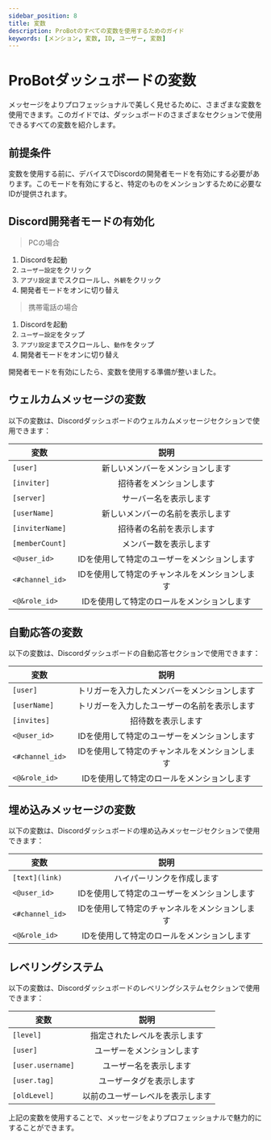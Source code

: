 ```yaml
---
sidebar_position: 8
title: 変数
description: ProBotのすべての変数を使用するためのガイド
keywords: [メンション, 変数, ID, ユーザー, 変数]
---
```


# ProBotダッシュボードの変数

メッセージをよりプロフェッショナルで美しく見せるために、さまざまな変数を使用できます。このガイドでは、ダッシュボードのさまざまなセクションで使用できるすべての変数を紹介します。

## 前提条件

変数を使用する前に、デバイスでDiscordの開発者モードを有効にする必要があります。このモードを有効にすると、特定のものをメンションするために必要なIDが提供されます。

## Discord開発者モードの有効化

> PCの場合
1. Discordを起動
2. `ユーザー設定`をクリック
3. `アプリ設定`までスクロールし、`外観`をクリック
4. 開発者モードをオンに切り替え

> 携帯電話の場合
1. Discordを起動
2. `ユーザー設定`をタップ
3. `アプリ設定`までスクロールし、`動作`をタップ
4. 開発者モードをオンに切り替え

開発者モードを有効にしたら、変数を使用する準備が整いました。

## ウェルカムメッセージの変数

以下の変数は、Discordダッシュボードのウェルカムメッセージセクションで使用できます：

| 変数 | 説明 | 
| ------------- |:-------------:|
| `[user]` | 新しいメンバーをメンションします | 
| `[inviter]` | 招待者をメンションします |
| `[server]` | サーバー名を表示します |
| `[userName]` | 新しいメンバーの名前を表示します |
| `[inviterName]` | 招待者の名前を表示します |
| `[memberCount]` | メンバー数を表示します |
| `<@user_id>` | IDを使用して特定のユーザーをメンションします |
| `<#channel_id>` | IDを使用して特定のチャンネルをメンションします |
| `<@&role_id>` | IDを使用して特定のロールをメンションします |

## 自動応答の変数

以下の変数は、Discordダッシュボードの自動応答セクションで使用できます：

| 変数 | 説明 | 
| ------------- |:-------------:|
| `[user]` | トリガーを入力したメンバーをメンションします |
| `[userName]` | トリガーを入力したユーザーの名前を表示します |
| `[invites]` | 招待数を表示します |
| `<@user_id>` | IDを使用して特定のユーザーをメンションします |
| `<#channel_id>` | IDを使用して特定のチャンネルをメンションします |
| `<@&role_id>` | IDを使用して特定のロールをメンションします |

## 埋め込みメッセージの変数

以下の変数は、Discordダッシュボードの埋め込みメッセージセクションで使用できます：

| 変数 | 説明 | 
| ------------- |:-------------:|
| `[text](link)` | ハイパーリンクを作成します |
| `<@user_id>` | IDを使用して特定のユーザーをメンションします |
| `<#channel_id>` | IDを使用して特定のチャンネルをメンションします |
| `<@&role_id>` | IDを使用して特定のロールをメンションします |

## レベリングシステム

以下の変数は、Discordダッシュボードのレベリングシステムセクションで使用できます：

| 変数 | 説明 | 
| ------------- |:-------------:|
| `[level]` | 指定されたレベルを表示します | 
| `[user] `| ユーザーをメンションします |
| `[user.username]` | ユーザー名を表示します |
| `[user.tag]` | ユーザータグを表示します |
| `[oldLevel] ` | 以前のユーザーレベルを表示します |

上記の変数を使用することで、メッセージをよりプロフェッショナルで魅力的にすることができます。

